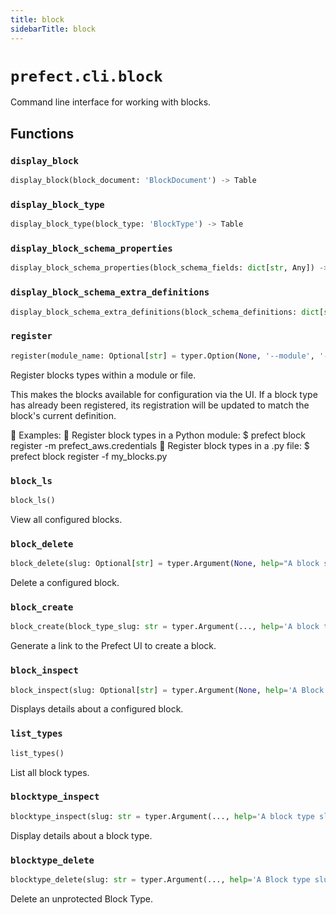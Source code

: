 ```yaml
---
title: block
sidebarTitle: block
---
```


# `prefect.cli.block`



Command line interface for working with blocks.


## Functions

### `display_block` <sup><a href="https://github.com/PrefectHQ/prefect/blob/main/src/prefect/cli/block.py#L46" target="_blank"><Icon icon="github" style="width: 14px; height: 14px;" /></a></sup>

```python
display_block(block_document: 'BlockDocument') -> Table
```

### `display_block_type` <sup><a href="https://github.com/PrefectHQ/prefect/blob/main/src/prefect/cli/block.py#L64" target="_blank"><Icon icon="github" style="width: 14px; height: 14px;" /></a></sup>

```python
display_block_type(block_type: 'BlockType') -> Table
```

### `display_block_schema_properties` <sup><a href="https://github.com/PrefectHQ/prefect/blob/main/src/prefect/cli/block.py#L86" target="_blank"><Icon icon="github" style="width: 14px; height: 14px;" /></a></sup>

```python
display_block_schema_properties(block_schema_fields: dict[str, Any]) -> Table
```

### `display_block_schema_extra_definitions` <sup><a href="https://github.com/PrefectHQ/prefect/blob/main/src/prefect/cli/block.py#L111" target="_blank"><Icon icon="github" style="width: 14px; height: 14px;" /></a></sup>

```python
display_block_schema_extra_definitions(block_schema_definitions: dict[str, Any]) -> Table
```

### `register` <sup><a href="https://github.com/PrefectHQ/prefect/blob/main/src/prefect/cli/block.py#L160" target="_blank"><Icon icon="github" style="width: 14px; height: 14px;" /></a></sup>

```python
register(module_name: Optional[str] = typer.Option(None, '--module', '-m', help='Python module containing block types to be registered'), file_path: Optional[Path] = typer.Option(None, '--file', '-f', help='Path to .py file containing block types to be registered'))
```


Register blocks types within a module or file.

This makes the blocks available for configuration via the UI.
If a block type has already been registered, its registration will be updated to
match the block's current definition.


Examples:
    
    Register block types in a Python module:
    $ prefect block register -m prefect_aws.credentials
    
    Register block types in a .py file:
    $ prefect block register -f my_blocks.py


### `block_ls` <sup><a href="https://github.com/PrefectHQ/prefect/blob/main/src/prefect/cli/block.py#L258" target="_blank"><Icon icon="github" style="width: 14px; height: 14px;" /></a></sup>

```python
block_ls()
```


View all configured blocks.


### `block_delete` <sup><a href="https://github.com/PrefectHQ/prefect/blob/main/src/prefect/cli/block.py#L287" target="_blank"><Icon icon="github" style="width: 14px; height: 14px;" /></a></sup>

```python
block_delete(slug: Optional[str] = typer.Argument(None, help="A block slug. Formatted as '<BLOCK_TYPE_SLUG>/<BLOCK_NAME>'"), block_id: Optional[UUID] = typer.Option(None, '--id', help='A block id.'))
```


Delete a configured block.


### `block_create` <sup><a href="https://github.com/PrefectHQ/prefect/blob/main/src/prefect/cli/block.py#L332" target="_blank"><Icon icon="github" style="width: 14px; height: 14px;" /></a></sup>

```python
block_create(block_type_slug: str = typer.Argument(..., help='A block type slug. View available types with: prefect block type ls', show_default=False))
```


Generate a link to the Prefect UI to create a block.


### `block_inspect` <sup><a href="https://github.com/PrefectHQ/prefect/blob/main/src/prefect/cli/block.py#L369" target="_blank"><Icon icon="github" style="width: 14px; height: 14px;" /></a></sup>

```python
block_inspect(slug: Optional[str] = typer.Argument(None, help='A Block slug: <BLOCK_TYPE_SLUG>/<BLOCK_NAME>'), block_id: Optional[UUID] = typer.Option(None, '--id', help='A Block id to search for if no slug is given'))
```


Displays details about a configured block.


### `list_types` <sup><a href="https://github.com/PrefectHQ/prefect/blob/main/src/prefect/cli/block.py#L406" target="_blank"><Icon icon="github" style="width: 14px; height: 14px;" /></a></sup>

```python
list_types()
```


List all block types.


### `blocktype_inspect` <sup><a href="https://github.com/PrefectHQ/prefect/blob/main/src/prefect/cli/block.py#L439" target="_blank"><Icon icon="github" style="width: 14px; height: 14px;" /></a></sup>

```python
blocktype_inspect(slug: str = typer.Argument(..., help='A block type slug'))
```


Display details about a block type.


### `blocktype_delete` <sup><a href="https://github.com/PrefectHQ/prefect/blob/main/src/prefect/cli/block.py#L473" target="_blank"><Icon icon="github" style="width: 14px; height: 14px;" /></a></sup>

```python
blocktype_delete(slug: str = typer.Argument(..., help='A Block type slug'))
```


Delete an unprotected Block Type.


